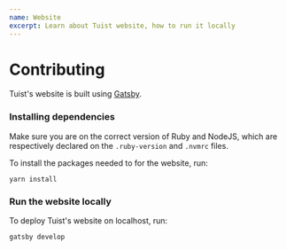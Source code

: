 ```yaml
---
name: Website
excerpt: Learn about Tuist website, how to run it locally
---
```


# Contributing

Tuist's website is built using [Gatsby](https://www.gatsbyjs.com/).

### Installing dependencies

Make sure you are on the correct version of Ruby and NodeJS, which are respectively declared on the `.ruby-version` and `.nvmrc` files.

To install the packages needed to for the website, run:

```
yarn install
```

### Run the website locally

To deploy Tuist's website on localhost, run:

```
gatsby develop
```
